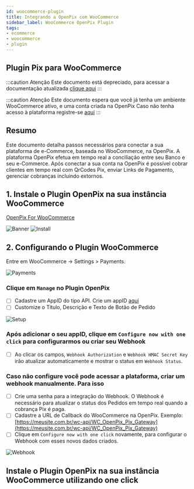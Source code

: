 ```yaml
---
id: woocommerce-plugin
title: Integrando a OpenPix com WooCommerce
sidebar_label: WooCommerce OpenPix Plugin
tags:
- ecommerce
- woocommerce
- plugin
---
```


## Plugin Pix para WooCommerce

:::caution Atenção
Este documento está depreciado, para acessar a documentação atualizada [clique aqui](/docs/ecommerce/woocommerce/woocommerce-oneclick)
:::

:::caution Atenção
Este documento espera que você já tenha um ambiente WooCommerce ativo, e uma conta criada na OpenPix
Caso não tenha acesso à plataforma registre-se [aqui](https://app.openpix.com/register?src=wordpress-docs)
:::

## Resumo

Este documento detalha passos necessários para conectar a sua plataforma de e-Commerce, baseada no WooCommerce, na OpenPix. A plataforma OpenPix efetua em tempo real a conciliação entre seu Banco e seu e-Commerce.
Após conectar a sua conta na OpenPix é possível cobrar clientes em tempo real com QrCodes Pix, enviar Links de Pagamento, gerenciar cobranças incluindo extornos.

## 1. Instale o Plugin OpenPix na sua instância WooCommerce

[OpenPix For WooCommerce](https://wordpress.org/plugins/openpix-for-woocommerce/)

![Banner](/img/ecommerce/woocommerce-banner.png)
![Install](/img/ecommerce/woocommerce-plugin-install.png)

## 2. Configurando o Plugin WooCommerce

Entre em WooCommerce -> Settings > Payments.

![Payments](/img/ecommerce/woocommerce-payments.png)

### Clique em `Manage` no Plugin OpenPix

- [ ] Cadastre um AppID do tipo API. Crie um appID [aqui](../apis/api-getting-started.md)
- [ ] Customize o Título, Descrição e Texto de Botão de Pedido

![Setup](/img/ecommerce/woocommerce-setup.png)

### Após adicionar o seu appID, clique em `Configure now with one click` para configurarmos ou criar seu Webhook

- [ ] Ao clicar os campos, `Webhook Authorization` e `Webhook HMAC Secret Key` irão atualizar automaticamente e mostrar o status em `Webhook Status`.

### Caso não configure você pode acessar a plataforma, criar um webhook manualmente. Para isso

- [ ] Crie uma senha para a integração do Webhook. O Webhook é necessário para atualizar o status dos Pedidos em tempo real quando a cobrança Pix é paga.
- [ ] Cadastre a URL de Callback do WooCommerce na OpenPix. Exemplo: [https://meusite.com.br/wc-api/WC_OpenPix_Pix_Gateway](https://meusite.com.br/wc-api/WC_OpenPix_Pix_Gateway)
- [ ] Clique em `Configure now with one click` novamente, para configurar o Webhook com esses novos dados criados.

![Webhook](/img/ecommerce/woocommerce-gatilho.png)

## Instale o Plugin OpenPix na sua instância WooCommerce utilizando one click

<WooOneClick/>
